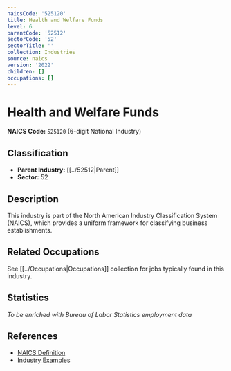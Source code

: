 ```yaml
---
naicsCode: '525120'
title: Health and Welfare Funds
level: 6
parentCode: '52512'
sectorCode: '52'
sectorTitle: ''
collection: Industries
source: naics
version: '2022'
children: []
occupations: []
---
```

# Health and Welfare Funds

**NAICS Code:** `525120` (6-digit National Industry)

## Classification

- **Parent Industry:** [[../52512|Parent]]
- **Sector:** 52

## Description

This industry is part of the North American Industry Classification System (NAICS), which provides a uniform framework for classifying business establishments.

## Related Occupations

See [[../Occupations|Occupations]] collection for jobs typically found in this industry.

## Statistics

*To be enriched with Bureau of Labor Statistics employment data*

## References

- [NAICS Definition](https://www.census.gov/naics/)
- [Industry Examples](https://www.census.gov/naics/2022NAICS/)

